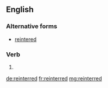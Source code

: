 ==English==

===Alternative forms===
* [[reintered]] {{qualifier|rare}}

===Verb===
{{head|en|verb form}}

# {{en-past of|reinter}}

[[de:reinterred]]
[[fr:reinterred]]
[[mg:reinterred]]